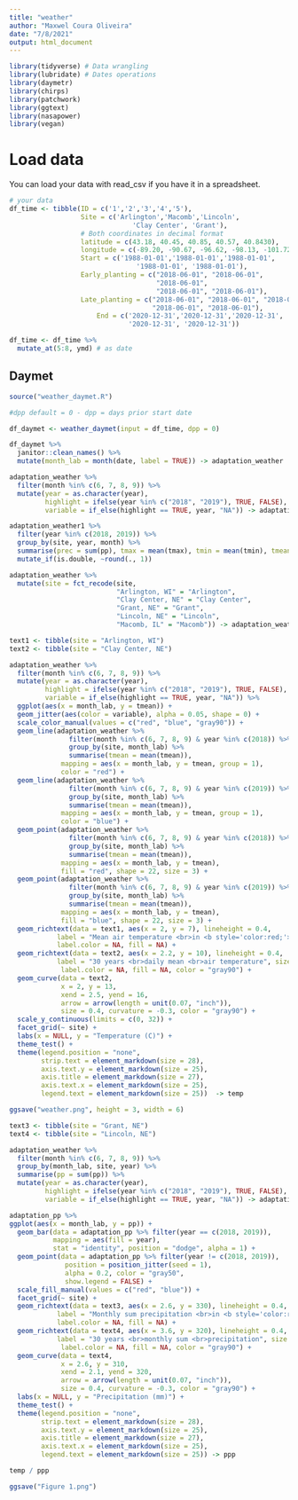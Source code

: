 ```yaml
---
title: "weather"
author: "Maxwel Coura Oliveira"
date: "7/8/2021"
output: html_document
---
```


```r
library(tidyverse) # Data wrangling
library(lubridate) # Dates operations
library(daymetr)
library(chirps)
library(patchwork)
library(ggtext)
library(nasapower)
library(vegan)
```

# Load data

You can load your data with read_csv if you have it in a spreadsheet.

```r
# your data
df_time <- tibble(ID = c('1','2','3','4','5'), 
                  Site = c('Arlington','Macomb','Lincoln',
                               'Clay Center', 'Grant'),
                  # Both coordinates in decimal format
                  latitude = c(43.18, 40.45, 40.85, 40.57, 40.8430),
                  longitude = c(-89.20, -90.67, -96.62, -98.13, -101.72),
                  Start = c('1988-01-01','1988-01-01','1988-01-01',
                                '1988-01-01', '1988-01-01'),
                  Early_planting = c("2018-06-01", "2018-06-01",
                                     "2018-06-01",
                                     "2018-06-01", "2018-06-01"),
                  Late_planting = c("2018-06-01", "2018-06-01", "2018-06-01",
                                    "2018-06-01", "2018-06-01"),
                      End = c('2020-12-31','2020-12-31','2020-12-31',
                              '2020-12-31', '2020-12-31'))

df_time <- df_time %>% 
  mutate_at(5:8, ymd) # as date
```


## Daymet 

```r
source("weather_daymet.R")
```



```r
#dpp default = 0 - dpp = days prior start date

df_daymet <- weather_daymet(input = df_time, dpp = 0) 
```


```r
df_daymet %>% 
  janitor::clean_names() %>% 
  mutate(month_lab = month(date, label = TRUE)) -> adaptation_weather
```


```r
adaptation_weather %>% 
  filter(month %in% c(6, 7, 8, 9)) %>% 
  mutate(year = as.character(year),
         highlight = ifelse(year %in% c("2018", "2019"), TRUE, FALSE),
         variable = if_else(highlight == TRUE, year, "NA")) -> adaptation_weather1
```

```r
adaptation_weather1 %>% 
  filter(year %in% c(2018, 2019)) %>% 
  group_by(site, year, month) %>% 
  summarise(prec = sum(pp), tmax = mean(tmax), tmin = mean(tmin), tmean = mean(tmean)) %>% 
  mutate_if(is.double, ~round(., 1))
```






















```r
adaptation_weather %>% 
  mutate(site = fct_recode(site, 
                           "Arlington, WI" = "Arlington",
                           "Clay Center, NE" = "Clay Center",
                           "Grant, NE" = "Grant",
                           "Lincoln, NE" = "Lincoln",
                           "Macomb, IL" = "Macomb")) -> adaptation_weather
```





```r
text1 <- tibble(site = "Arlington, WI")
text2 <- tibble(site = "Clay Center, NE")
```

 
```r
adaptation_weather %>% 
  filter(month %in% c(6, 7, 8, 9)) %>% 
  mutate(year = as.character(year),
         highlight = ifelse(year %in% c("2018", "2019"), TRUE, FALSE),
         variable = if_else(highlight == TRUE, year, "NA")) %>% 
  ggplot(aes(x = month_lab, y = tmean)) +
  geom_jitter(aes(color = variable), alpha = 0.05, shape = 0) +
  scale_color_manual(values = c("red", "blue", "gray90")) +
  geom_line(adaptation_weather %>% 
               filter(month %in% c(6, 7, 8, 9) & year %in% c(2018)) %>% 
               group_by(site, month_lab) %>% 
               summarise(tmean = mean(tmean)),
             mapping = aes(x = month_lab, y = tmean, group = 1), 
             color = "red") +
  geom_line(adaptation_weather %>% 
               filter(month %in% c(6, 7, 8, 9) & year %in% c(2019)) %>% 
               group_by(site, month_lab) %>% 
               summarise(tmean = mean(tmean)),
             mapping = aes(x = month_lab, y = tmean, group = 1), 
             color = "blue") +
  geom_point(adaptation_weather %>% 
               filter(month %in% c(6, 7, 8, 9) & year %in% c(2018)) %>% 
               group_by(site, month_lab) %>% 
               summarise(tmean = mean(tmean)),
             mapping = aes(x = month_lab, y = tmean), 
             fill = "red", shape = 22, size = 3) +
  geom_point(adaptation_weather %>% 
               filter(month %in% c(6, 7, 8, 9) & year %in% c(2019)) %>% 
               group_by(site, month_lab) %>% 
               summarise(tmean = mean(tmean)),
             mapping = aes(x = month_lab, y = tmean), 
             fill = "blue", shape = 22, size = 3) +
  geom_richtext(data = text1, aes(x = 2, y = 7), lineheight = 0.4, 
            label = "Mean air temperature <br>in <b style='color:red;'>2018</b> and <b style='color:blue;'>2019</b>", size = 6, 
            label.color = NA, fill = NA) +
  geom_richtext(data = text2, aes(x = 2.2, y = 10), lineheight = 0.4, 
            label = "30 years <br>daily mean <br>air temperature", size = 6, 
             label.color = NA, fill = NA, color = "gray90") +
  geom_curve(data = text2, 
             x = 2, y = 13, 
             xend = 2.5, yend = 16,
             arrow = arrow(length = unit(0.07, "inch")), 
             size = 0.4, curvature = -0.3, color = "gray90") + 
  scale_y_continuous(limits = c(0, 32)) +
  facet_grid(~ site) +
  labs(x = NULL, y = "Temperature (C)") +
  theme_test() +
  theme(legend.position = "none",
        strip.text = element_markdown(size = 28),
        axis.text.y = element_markdown(size = 25),
        axis.title = element_markdown(size = 27),
        axis.text.x = element_markdown(size = 25),
        legend.text = element_markdown(size = 25))  -> temp

ggsave("weather.png", height = 3, width = 6)
```

```r
text3 <- tibble(site = "Grant, NE")
text4 <- tibble(site = "Lincoln, NE")
```

```r
adaptation_weather %>% 
  filter(month %in% c(6, 7, 8, 9)) %>% 
  group_by(month_lab, site, year) %>% 
  summarise(pp = sum(pp)) %>% 
  mutate(year = as.character(year),
         highlight = ifelse(year %in% c("2018", "2019"), TRUE, FALSE),
         variable = if_else(highlight == TRUE, year, "NA")) -> adaptation_pp
```


```r
adaptation_pp %>% 
ggplot(aes(x = month_lab, y = pp)) +
  geom_bar(data = adaptation_pp %>% filter(year == c(2018, 2019)), 
           mapping = aes(fill = year),
           stat = "identity", position = "dodge", alpha = 1) +
  geom_point(data = adaptation_pp %>% filter(year != c(2018, 2019)), 
              position = position_jitter(seed = 1),
              alpha = 0.2, color = "gray50", 
              show.legend = FALSE) +
  scale_fill_manual(values = c("red", "blue")) +
  facet_grid(~ site) +
  geom_richtext(data = text3, aes(x = 2.6, y = 330), lineheight = 0.4, 
            label = "Monthly sum precipitation <br>in <b style='color:red;'>2018</b> and <b style='color:blue;'>2019</b>", size = 6, 
            label.color = NA, fill = NA) +
  geom_richtext(data = text4, aes(x = 3.6, y = 320), lineheight = 0.4, 
            label = "30 years <br>monthly sum <br>precipitation", size = 6, 
             label.color = NA, fill = NA, color = "gray90") +
  geom_curve(data = text4, 
             x = 2.6, y = 310, 
             xend = 2.1, yend = 320,
             arrow = arrow(length = unit(0.07, "inch")), 
             size = 0.4, curvature = -0.3, color = "gray90") + 
  labs(x = NULL, y = "Precipitation (mm)") +
  theme_test() +
  theme(legend.position = "none",
        strip.text = element_markdown(size = 28),
        axis.text.y = element_markdown(size = 25),
        axis.title = element_markdown(size = 27),
        axis.text.x = element_markdown(size = 25),
        legend.text = element_markdown(size = 25)) -> ppp

```







```r
temp / ppp

ggsave("Figure 1.png")
```

